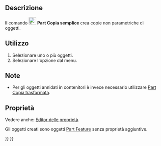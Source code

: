 <languages/>

{{Docnav/it
|[[Part_ReverseShape/it|Inverti forma]]
|[[Part_TransformedCopy/it|Copia trasformata]]
|[[Part_Workbench|Part]]
|IconL=Part_ReverseShape.svg
|IconR=Part_TransformedCopy.svg
|IconC=Workbench_Part.svg
}}

{{GuiCommand/it
|Name=Part SimpleCopy‎
‎‏‎|Name/it=Part Copia semplice
|MenuLocation=Parte → Crea una copia → Copia semplice
|Workbenches=[[Part Workbench/it|Part]]
|SeeAlso=[[Part_TransformedCopy/it|Part Copia trasformata]], [[Std Copy/it|Copia]], [[Std_DuplicateSelection/it|Duplica Selezione]], 
}}

<span id="Description"></span>
==Descrizione==

Il comando [[Image:Part_SimpleCopy.svg|24px]] '''Part Copia semplice''' crea copie non parametriche di oggetti.

<span id="Usage"></span>
==Utilizzo==

# Selezionare uno o più oggetti.
# Selezionare l'opzione {{MenuCommand|Part → Crea una copia → [[Image:Part_SimpleCopy.svg|16px]] Crea copia semplice}} dal menu.

<span id="Notes"></span>
==Note==

* Per gli oggetti annidati in contenitori è invece necessario utilizzare [[Part_TransformedCopy/it|Part Copia trasformata]].

<span id="Properties"></span>
== Proprietà ==

Vedere anche: [[Property_editor/it|Editor delle proprietà]].

Gli oggetti creati sono oggetti [[Part_Feature/it|Part Feature]] senza proprietà aggiuntive.


{{Docnav/it
|[[Part_ReverseShape/it|Inverti forma]]
|[[Part_TransformedCopy/it|Copia trasformata]]
|[[Part_Workbench|Part]]
|IconL=Part_ReverseShape.svg
|IconR=Part_TransformedCopy.svg
|IconC=Workbench_Part.svg
}}

{{Part_Tools_navi{{#translation:}}}}
{{Userdocnavi{{#translation:}}}}